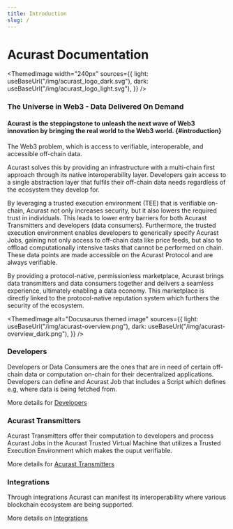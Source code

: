 ```yaml
---
title: Introduction
slug: /
---
```



# Acurast Documentation

<div class="padding-vert--md"></div>

<ThemedImage
  width="240px"
  sources={{
    light: useBaseUrl("/img/acurast_logo_dark.svg"),
    dark: useBaseUrl("/img/acurast_logo_light.svg"),
  }}
/>

### The Universe in Web3 - Data Delivered On Demand

#### Acurast is the steppingstone to unleash the next wave of Web3 innovation by bringing the real world to the Web3 world. {#introduction}

The Web3 problem, which is access to verifiable, interoperable, and accessible off-chain data.

Acurast solves this by providing an infrastructure with a multi-chain first approach through its native interoperability layer. Developers gain access to a single abstraction layer that fulfils their off-chain data needs regardless of the ecosystem they develop for.

By leveraging a trusted execution environment (TEE) that is verifiable on-chain, Acurast not only increases security, but it also lowers the required trust in individuals. This leads to lower entry barriers for both Acurast Transmitters and developers (data consumers).
Furthermore, the trusted execution environment enables developers to generically specify Acurast Jobs, gaining not only access to off-chain data like price feeds, but also to offload computationally intensive tasks that cannot be performed on chain. These data points are made accessible on the Acurast Protocol and are always verifiable.

By providing a protocol-native, permissionless marketplace, Acurast brings data transmitters and data consumers together and delivers a seamless experience, ultimately enabling a data economy. This marketplace is directly linked to the protocol-native reputation system which furthers the security of the ecosystem.

<div class="padding-vert--md"></div>

<ThemedImage
  alt="Docusaurus themed image"
  sources={{
    light: useBaseUrl("/img/acurast-overview.png"),
    dark: useBaseUrl("/img/acurast-overview_dark.png"),
  }}
/>

<div class="padding-vert--md"></div>

### Developers

Developers or Data Consumers are the ones that are in need of certain off-chain data or computation on-chain for their decentralized applications. Developers can define and Acurast Job that includes a Script which defines e.g, where data is being fetched from.

More details for [Developers](/developers/introduction)

### Acurast Transmitters

Acurast Transmitters offer their computation to developers and process Acurast Jobs in the Acurast Trusted Virtual Machine that utilizes a Trusted Execution Environment which makes the ouput verifiable.

More details for [Acurast Transmitters](/acurast-transmitters/)

### Integrations

Through integrations Acurast can manifest its interoperability where various blockchain ecosystem are being supported.

More details on [Integrations](/integrations/substrate)
